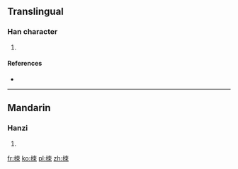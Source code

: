==Translingual==

===Han character===
{{Han char|rn=64|rad=手|as=06|sn=9|four=5409<sub>2</sub>|canj=手木月 (QDB)}}

# {{defn|Han|sort=手06}}

====References====
* {{Han ref|kx=0428.200|dkj=12010|dj=0777.140|hdz=31867.060|uh=62FA|ud=25338|bh=CEE3|bd=52963}}

----

==Mandarin==

===Hanzi===
{{cmn-hanzi|pin=[[cè]] ([[ce4]])|wg=ts'e<sup>4</sup>}}

# {{defn|Mandarin|sort=手06}}

[[fr:拺]]
[[ko:拺]]
[[pl:拺]]
[[zh:拺]]